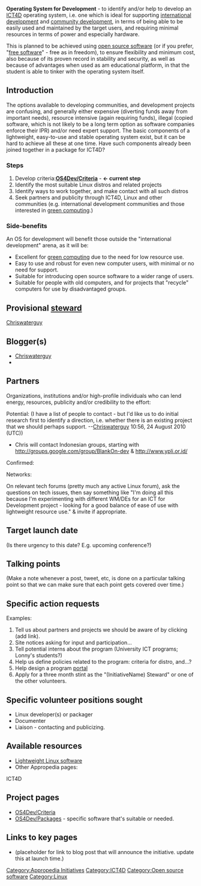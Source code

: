 {{community initiative}}

'''Operating System for Development''' - to identify and/or help to develop an [[ICT4D]] operating system, i.e. one which is ideal for supporting [[international development]] and [[community development]], in terms of being able to be easily used and maintained by the target users, and requiring minimal resources in terms of power and especially hardware.

This is planned to be achieved using [[open source software]] (or if you prefer, "[[free software]]" - free as in freedom), to ensure flexibility and minimum cost, also because of its proven record in stability and security, as well as because of advantages when used as am educational platform, in that the student is able to tinker with the operating system itself. 

== Introduction ==
The options available to developing communities, and development projects are confusing, and generally either expensive (diverting funds away from important needs), resource intensive (again requiring funds), illegal (copied software, which is not likely to be a long term option as software companies enforce their IPR) and/or need expert support. The basic components of a lightweight, easy-to-use and stable operating system exist, but it can be hard to achieve all these at one time. Have such components already been joined together in a package for ICT4D?

=== Steps ===

# Develop criteria:''' [[OS4Dev/Criteria]]''' - '''<- current step'''
# Identify the most suitable Linux distros and related projects
# Identify ways to work together, and make contact with all such distros
# Seek partners and publicity through ICT4D, Linux and other communities (e.g. international development communities and those interested in [[green computing]].)

=== Side-benefits ===

An OS for development will benefit those outside the "international development" arena, as it will be:
* Excellent for [[green computing]] due to the need for low resource use.
* Easy to use and robust for even new computer users, with minimal or no need for support.
* Suitable for introducing open source software to a wider range of users.
* Suitable for people with old computers, and for projects that "recycle" computers for use by disadvantaged groups.

== Provisional [[Appropedia:Initiative stewards|steward]] ==

[[User:Chriswaterguy|Chriswaterguy]]

== Blogger(s) ==
* [[User:Chriswaterguy|Chriswaterguy]]
* 

== Partners == 

Organizations, institutions and/or high-profile individuals who can lend energy, resources, publicity and/or credibility to the effort:
;Potential: (I have a list of people to contact - but I'd like us to do initial research first to identify a direction, i.e. whether there is an existing project that we should perhaps support. --[[User:Chriswaterguy|Chriswaterguy]] 10:56, 24 August 2010 (UTC))
* Chris will contact Indonesian groups, starting with http://groups.google.com/group/BlankOn-dev & http://www.ypli.or.id/
; Confirmed:

Networks:

On relevant tech forums (pretty much any active Linux forum), ask the questions on tech issues, then say something like "I'm doing all this because I'm experimenting with different WM/DEs for an ICT for Development project - looking for a good balance of ease of use with lightweight resource use." & invite if appropriate.

== Target launch date == 

(Is there urgency to this date? E.g. upcoming conference?)

== Talking points ==
(Make a note whenever a post, tweet, etc, is done on a particular talking point so that we can make sure that each point gets covered over time.)

== Specific action requests ==

Examples:
# Tell us about partners and projects we should be aware of by clicking (add link).
# Site notices asking for input and participation... 
# Tell potential interns about the program (University ICT programs; Lonny's students?)
# Help us define policies related to the program: criteria for distro, and...?
# Help design a program [[Appropedia:Portals|portal]]
# Apply for a three month stint as the "(InitiativeName) Steward" or one of the other volunteers.

== Specific volunteer positions sought ==

* Linux developer(s) or packager
* Documenter
* Liaison - contacting and publicizing.

== Available resources ==

* [[Lightweight Linux software]]
* Other Appropedia pages:
<categorytree mode=pages>ICT4D</categorytree>

== Project pages ==

* [[OS4Dev/Criteria]]
* [[OS4Dev/Packages]] - specific software that's suitable or needed.

== Links to key pages ==

* (placeholder for link to blog post that will announce the initiative.  update this at launch time.)


[[Category:Appropedia Initiatives]]
[[Category:ICT4D]]
[[Category:Open source software]]
[[Category:Linux]]